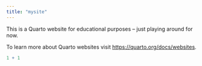 ```yaml
---
title: "mysite"
---
```


This is a Quarto website for educational purposes -- just playing around for now.

To learn more about Quarto websites visit <https://quarto.org/docs/websites>.

```r
1 + 1
```
